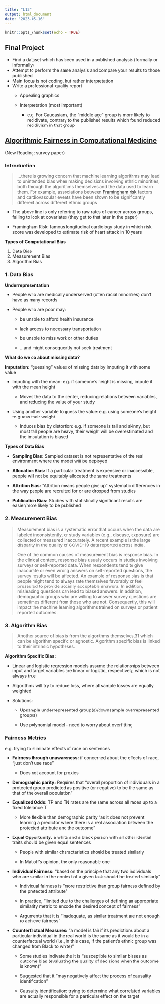 ```yaml
---
title: "L13"
output: html_document
date: "2023-05-16"
---
```


```r
knitr::opts_chunk$set(echo = TRUE)
```

## Final Project

-   Find a dataset which has been used in a published analysis (formally or informally)
-   Attempt to perform the same analysis and compare your results to those published
-   Main focus is not coding, but rather interpretation
-   Write a professional-quality report
    -   Appealing graphics

    -   Interpretation (most important)

        -   e.g. For Caucasians, the "middle age" group is more likely to recidivate, contrary to the published results which found reduced recidivism in that group

## [**Algorithmic Fairness in Computational Medicine**](https://www.sciencedirect.com/science/article/pii/S2352396422004327#bib0043)

(New Reading; survey paper)

### **Introduction**

> ...there is growing concern that machine learning algorithms may lead to unintended bias when making decisions involving ethnic minorities, both through the algorithms themselves and the data used to learn them. For example, associations between [Framingham risk](https://www.sciencedirect.com/topics/medicine-and-dentistry/framingham-risk-score "Learn more about Framingham risk from ScienceDirect's AI-generated Topic Pages") factors and cardiovascular events have been shown to be significantly different across different ethnic groups

-   The above line is only referring to raw rates of cancer across groups, failing to look at covariates (they get to that later in the paper)

-   Framingham Risk: famous longitudinal cardiology study in which risk score was developed to estimate risk of heart attack in 10 years

**Types of Computational Bias**

1.  Data Bias
2.  Measurement Bias
3.  Algorithm Bias

### 1. Data Bias

**Underrepresentation**

-   People who are medically underserved (often racial minorities) don't have as many records

-   People who are poor may:

    -   be unable to afford health insurance

    -   lack access to necessary transportation

    -   be unable to miss work or other duties

    -   ...and might consequently not seek treatment

**What do we do about missing data?**

**Imputation:** "guessing" values of missing data by imputing it with some value

-   Imputing with the mean: e.g. if someone's height is missing, impute it with the mean height

    -   Moves the data to the center, reducing relations between variables, and reducing the value of your study

-   Using another variable to guess the value: e.g. using someone's height to guess their weight

    -   Induces bias by distortion: e.g. if someone is tall and skinny, but most tall people are heavy, their weight will be overestimated and the imputation is biased

**Types of Data Bias**

-   **Sampling Bias:** Sampled dataset is not representative of the real environment where the model will be deployed

-   **Allocation Bias:** If a particular treatment is expensive or inaccessible, people will not be equitably allocated the same treatments

-   **Attrition Bias:** "Attrition means people give up" systematic differences in the way people are recruited for or are dropped from studies

-   **Publication Bias:** Studies with statistically significant results are easier/more likely to be published

### **2. Measurement Bias**

> Measurement bias is a systematic error that occurs when the data are labeled inconsistently, or study variables (e.g., disease, exposure) are collected or measured inaccurately. A recent example is the large disparity in the quality of COVID-19 data reported across India.
>
> One of the common causes of measurement bias is response bias. In the clinical context, response bias usually occurs in studies involving surveys or self-reported data. When respondents tend to give inaccurate or even wrong answers on self-reported questions, the survey results will be affected. An example of response bias is that people might tend to always rate themselves favorably or feel pressured to provide socially acceptable answers. In addition, misleading questions can lead to biased answers. In addition, demographic groups who are willing to answer survey questions are sometimes different from those who are not. Consequently, this will impact the machine learning algorithms trained on surveys or patient reported outcomes.

### **3. Algorithm Bias**

> Another source of bias is from the algorithms themselves,31 which can be algorithm specific or agnostic. Algorithm specific bias is linked to their intrinsic hypotheses.

**Algorithm Specific Bias:**

-   Linear and logistic regression models assume the relationships between input and target variables are linear or logistic, respectively, which is not always true

-   Algorithms will try to reduce loss, where all sample losses are equally weighted

-   Solutions:

    -   Upsample underrepresented group(s)/downsample overrepresented group(s)

    -   Use polynomial model - need to worry about overfitting

### **Fairness Metrics**

e.g. trying to eliminate effects of race on sentences

-   **Fairness through unawareness:** if concerned about the effects of race, "just don't use race"

    -   Does not account for proxies

-   **Demographic parity:** Requires that "overall proportion of individuals in a protected group predicted as positive (or negative) to be the same as that of the overall population"

-   **Equalized Odds:** TP and TN rates are the same across all races up to a fixed tolerance T

    -   More flexible than demographic parity "as it does not prevent learning a predictor where there is a real association between the protected attribute and the outcome"

-   **Equal Opportunity:** a white and a black person with all other idential traits should be given equal sentences

    -   People with similar charactaristics should be treated similarly

    -   In Matloff's opinion, the only reasonable one

-   **Individual Fairness:** "based on the principle that any two individuals who are similar in the context of a given task should be treated similarly"

    -   Individual fairness is "more restrictive than group fairness defined by the protected attribute"

    -   In practice, "limited due to the challenges of defining an appropriate similarity metric to encode the desired concept of fairness"

    -   Arguments that it is "inadequate, as similar treatment are not enough to achieve fairness"

-   **Counterfactual Measures:** "a model is fair if its predictions about a particular individual in the real world is the same as it would be in a counterfactual world (i.e., in this case, if the patient's ethnic group was changed from Black to white)"

    -   Some studies indivate the it is "susceptible to similar biases as outcome bias (evaluating the quality of decisions when the outcome is known)"

    -   Suggested that it "may negatively affect the process of causality identification"

    -   Causality identification: trying to determine what correlated variables are actually responsible for a particular effect on the target
